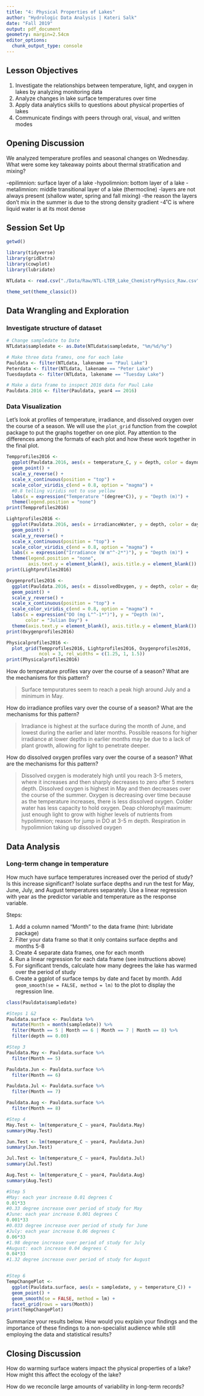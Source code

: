 ```yaml
---
title: "4: Physical Properties of Lakes"
author: "Hydrologic Data Analysis | Kateri Salk"
date: "Fall 2019"
output: pdf_document
geometry: margin=2.54cm
editor_options: 
  chunk_output_type: console
---
```


## Lesson Objectives
1. Investigate the relationships between temperature, light, and oxygen in lakes by analyzing monitoring data
2. Analyze changes in lake surface temperatures over time
3. Apply data analytics skills to questions about physical properties of lakes
4. Communicate findings with peers through oral, visual, and written modes

## Opening Discussion
We analyzed temperature profiles and seasonal changes on Wednesday. What were some key takeaway points about thermal stratification and mixing?

-epilimnion: surface layer of a lake
-hypolimnion: bottom layer of a lake
-metalimnion: middle transitional layer of a lake (thermocline)
-layers are not always present (shallow water, spring and fall mixing)
-the reason the layers don't mix in the summer is due to the strong density gradient
-4˚C is where liquid water is at its most dense


## Session Set Up
```r
getwd()

library(tidyverse)
library(gridExtra)
library(cowplot)
library(lubridate)

NTLdata <- read.csv("./Data/Raw/NTL-LTER_Lake_ChemistryPhysics_Raw.csv")

theme_set(theme_classic())

```

## Data Wrangling and Exploration

### Investigate structure of dataset

```r
# Change sampledate to Date
NTLdata$sampledate <- as.Date(NTLdata$sampledate, "%m/%d/%y")

# Make three data frames, one for each lake
Pauldata <- filter(NTLdata, lakename == "Paul Lake")
Peterdata <- filter(NTLdata, lakename == "Peter Lake")
Tuesdaydata <- filter(NTLdata, lakename == "Tuesday Lake")

# Make a data frame to inspect 2016 data for Paul Lake
Pauldata.2016 <- filter(Pauldata, year4 == 2016)

```

### Data Visualization

Let's look at profiles of temperature, irradiance, and dissolved oxygen over the course of a season. We will use the `plot_grid` function from the cowplot package to put the graphs together on one plot. Pay attention to the differences among the formats of each plot and how these work together in the final plot. 

```r
Tempprofiles2016 <- 
  ggplot(Pauldata.2016, aes(x = temperature_C, y = depth, color = daynum)) +
  geom_point() +
  scale_y_reverse() +
  scale_x_continuous(position = "top") +
  scale_color_viridis_c(end = 0.8, option = "magma") + 
  #0.8 telling viridis not to use yellow
  labs(x = expression("Temperature "(degree*C)), y = "Depth (m)") +
  theme(legend.position = "none")
print(Tempprofiles2016)

Lightprofiles2016 <- 
  ggplot(Pauldata.2016, aes(x = irradianceWater, y = depth, color = daynum)) +
  geom_point() +
  scale_y_reverse() +
  scale_x_continuous(position = "top") +
  scale_color_viridis_c(end = 0.8, option = "magma") +
  labs(x = expression("Irradiance (W m"^-2*")"), y = "Depth (m)") +
  theme(legend.position = "none", 
        axis.text.y = element_blank(), axis.title.y = element_blank())
print(Lightprofiles2016)

Oxygenprofiles2016 <- 
  ggplot(Pauldata.2016, aes(x = dissolvedOxygen, y = depth, color = daynum)) +
  geom_point() +
  scale_y_reverse() +
  scale_x_continuous(position = "top") +
  scale_color_viridis_c(end = 0.8, option = "magma") +
  labs(x = expression("DO (mg L"^-1*")"), y = "Depth (m)", 
       color = "Julian Day") +
  theme(axis.text.y = element_blank(), axis.title.y = element_blank())
print(Oxygenprofiles2016)

Physicalprofiles2016 <- 
  plot_grid(Tempprofiles2016, Lightprofiles2016, Oxygenprofiles2016, 
            ncol = 3, rel_widths = c(1.25, 1, 1.5))
print(Physicalprofiles2016)

```

How do temperature profiles vary over the course of a season? What are the mechanisms for this pattern?

> Surface tempuratures seem to reach a peak high around July and a minimum in May.

How do irradiance profiles vary over the course of a season? What are the mechanisms for this pattern?

> Irradiance is highest at the surface during the month of June, and lowest during the earlier and later months. Possible reasons for higher irradiance at lower depths in earlier months may be due to a lack of plant growth, allowing for light to penetrate deeper.

How do dissolved oxygen profiles vary over the course of a season? What are the mechanisms for this pattern?

> Dissolved oxygen is moderately high until you reach 3-5 meters, where it increases and then sharply decreases to zero after 5 meters depth. Dissolved oxygen is highest in May and then decreases over the course of the summer. Oxygen is decreasing over time because as the temperature increases, there is less dissolved oxygen. Colder water has less capacity to hold oxygen. Deap chlorophyll maximum: just enough light to grow with higher levels of nutrients from hypolimnion; reason for jump in DO at 3-5 m depth. Respiration in hypolimnion taking up dissolved oxygen


## Data Analysis

### Long-term change in temperature
How much have surface temperatures increased over the period of study? Is this increase significant? Isolate surface depths and run the test for May, June, July, and August temperatures separately. Use a linear regression with year as the predictor variable and temperature as the response variable.

Steps: 

1. Add a column named "Month" to the data frame (hint: lubridate package)
2. Filter your data frame so that it only contains surface depths and months 5-8
3. Create 4 separate data frames, one for each month
4. Run a linear regression for each data frame (see instructions above)
5. For significant trends, calculate how many degrees the lake has warmed over the period of study
5. Create a ggplot of surface temps by date and facet by month. Add `geom_smooth(se = FALSE, method = lm)` to the plot to display the regression line.

```r
class(Pauldata$sampledate)

#Steps 1 &2
Pauldata.surface <- Pauldata %>%
  mutate(Month = month(sampledate)) %>%
  filter(Month == 5 | Month == 6 | Month == 7 | Month == 8) %>%
  filter(depth == 0.00)

#Step 3
Pauldata.May <- Pauldata.surface %>%
  filter(Month == 5)

Pauldata.Jun <- Pauldata.surface %>%
  filter(Month == 6)

Pauldata.Jul <- Pauldata.surface %>%
  filter(Month == 7)

Pauldata.Aug <- Pauldata.surface %>%
  filter(Month == 8)

#Step 4
May.Test <- lm(temperature_C ~ year4, Pauldata.May)
summary(May.Test)

Jun.Test <- lm(temperature_C ~ year4, Pauldata.Jun)
summary(Jun.Test)

Jul.Test <- lm(temperature_C ~ year4, Pauldata.Jul)
summary(Jul.Test)

Aug.Test <- lm(temperature_C ~ year4, Pauldata.Aug)
summary(Aug.Test)

#Step 5
#May: each year increase 0.01 degrees C
0.01*33
#0.33 degree increase over period of study for May
#June: each year increase 0.001 degrees C
0.001*33
#0.033 degree increase over period of study for June
#July: each year increase 0.06 degrees C
0.06*33
#1.98 degree increase over period of study for July
#August: each increase 0.04 degrees C
0.04*33
#1.32 degree increase over period of study for August


#Step 6
TempChangePlot <- 
  ggplot(Pauldata.surface, aes(x = sampledate, y = temperature_C)) +
  geom_point() +
  geom_smooth(se = FALSE, method = lm) +
  facet_grid(rows = vars(Month))
print(TempChangePlot)

```

Summarize your results below. How would you explain your findings and the importance of these findings to a non-specialist audience while still employing the data and statistical results?

>

## Closing Discussion
How do warming surface waters impact the physical properties of a lake? How might this affect the ecology of the lake?

How do we reconcile large amounts of variability in long-term records?
